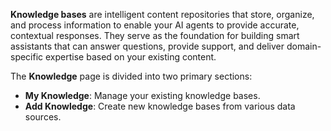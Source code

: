 **Knowledge bases** are intelligent content repositories that store, organize, and process information to enable your AI agents to provide accurate, contextual responses. They serve as the foundation for building smart assistants that can answer questions, provide support, and deliver domain-specific expertise based on your existing content.

The **Knowledge** page is divided into two primary sections:

- **My Knowledge**: Manage your existing knowledge bases.
- **Add Knowledge**: Create new knowledge bases from various data sources.